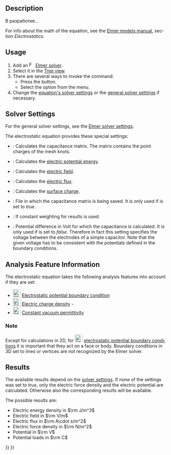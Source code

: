 <languages/>

<div class="mw-translate-fuzzy">
{{Docnav/ru
|[[FEM_EquationElectricforce/ru|Electricforce equation]]
|[[FEM_EquationFlow/ru|Flow equation]]
|[[FEM_Workbench/ru|FEM]]
|IconL=FEM_EquationElectricforce.svg
|IconR=FEM_EquationFlow.svg
|IconC=Workbench_FEM.svg
}}
</div>

<div class="mw-translate-fuzzy">
{{GuiCommand/ru
|Name=FEM EquationElectrostatic
|Name/ru=FEM EquationElectrostatic
|Icon=Fem-equation-electrostatic.svg
|MenuLocation= Solve → Equation electrostatic
|Workbenches=[[FEM_Workbench/ru|FEM]]
|Shortcut=
|SeeAlso=[[FEM_tutorial/ru|FEM tutorial]]
}}
</div>

<div lang="en" dir="ltr" class="mw-content-ltr">
==Description==
</div>

<div class="mw-translate-fuzzy">
В разработке...
</div>

<div lang="en" dir="ltr" class="mw-content-ltr">
For info about the math of the equation, see the [http://www.elmerfem.org/blog/documentation/ Elmer models manual], section ''Electrostatics''.
</div>

<div lang="en" dir="ltr" class="mw-content-ltr">
==Usage==
</div>

<div lang="en" dir="ltr" class="mw-content-ltr">
# Add an [[Image:FEM_SolverElmer.svg|16px|link=FEM_SolverElmer#Equations]] [[FEM_SolverElmer#Equations|Elmer solver]].
# Select it in the [[Tree_view|Tree view]].
# There are several ways to invoke the command:
#* Press the {{Button|[[Image:FEM_EquationElectrostatic.svg|16px]] [[FEM_EquationElectrostatic|Electrostatic Equation]]}} button.
#* Select the {{MenuCommand|Solve → Electromagnetic Equations → [[Image:FEM_EquationElectrostatic.svg|16px]] Electrostatic Equation}} option from the menu.
# Change the [[#Solver_Settings|equation's solver settings]] or the [[FEM_SolverElmer_SolverSettings|general solver settings]] if necessary.
</div>

<div lang="en" dir="ltr" class="mw-content-ltr">
==Solver Settings==
</div>

<div lang="en" dir="ltr" class="mw-content-ltr">
For the general solver settings, see the [[FEM_SolverElmer_SolverSettings|Elmer solver settings]].
</div>

<div lang="en" dir="ltr" class="mw-content-ltr">
The electrostatic equation provides these special settings:
* {{PropertyData|Calculate Capacitance Matrix}}: Calculates the capacitance matrix. The matrix contains the point charges of the mesh knots.
* {{PropertyData|Calculate Electric Energy}}: Calculates the [https://en.wikipedia.org/wiki/Electric_potential_energy electric potential energy].
* {{PropertyData|Calculate Electric Field}}: Calculates the [https://en.wikipedia.org/wiki/Electric_field electric field].
* {{PropertyData|Calculate Electric Flux}}: Calculates the [https://en.wikipedia.org/wiki/Electric_flux electric flux].
* {{PropertyData|Calculate Surface Charge}}: Calculates the [https://en.wikipedia.org/wiki/Surface_charge surface charge].
* {{PropertyData|Capacitance Matrix Filename}}: File in which the capacitance matrix is being saved. It is only used if {{PropertyData|Calculate Capacitance Matrix}} is set to ''true''.
* {{PropertyData|Constant Weights}}: If  constant weighting for results is used.
* {{PropertyData|Potential Difference}}: Potential difference in Volt for which the capacitance is calculated. It is only used if {{PropertyData|Calculate Capacitance Matrix}} is set to ''false''. Therefore in fact this setting specifies the voltage between the electrodes of a simple capacitor. Note that the given voltage has to be consistent with the potentials defined in the boundary conditions.
</div>

<div lang="en" dir="ltr" class="mw-content-ltr">
==Analysis Feature Information==
</div>

<div lang="en" dir="ltr" class="mw-content-ltr">
The electrostatic equation takes the following analysis features into account if they are set:
</div>

<div lang="en" dir="ltr" class="mw-content-ltr">
* [[Image:FEM_ConstraintElectrostaticPotential.svg|24px]] [[FEM_ConstraintElectrostaticPotential|Electrostatic potential boundary condition]]
* [[Image:FEM_ConstraintElectricChargeDensity.svg|24px]] [[FEM_ElectricChargeDensity|Electric charge density]] - {{Version|1.1}}
* [[Image:FEM_ConstantVacuumPermittivity.svg|24px]] [[FEM_ConstantVacuumPermittivity|Constant vacuum permittivity]]
</div>

<div lang="en" dir="ltr" class="mw-content-ltr">
===Note===
</div>

<div lang="en" dir="ltr" class="mw-content-ltr">
Except for calculations in 2D, for [[Image:FEM_ConstraintElectrostaticPotential.svg|24px]] [[FEM_ConstraintElectrostaticPotential|electrostatic potential boundary conditions]] it is important that they act on a face or body. Boundary conditions in 3D set to lines or vertices are not recognized by the Elmer solver.
</div>

<div lang="en" dir="ltr" class="mw-content-ltr">
==Results==
</div>

<div lang="en" dir="ltr" class="mw-content-ltr">
The available results depend on the [[#Solver_Settings|solver settings]]. If none of the {{PropertyData|Calculate *}} settings was set to ''true'', only the electric force density and the electric potential are calculated. Otherwise also the corresponding results will be available.
</div>

<div lang="en" dir="ltr" class="mw-content-ltr">
The possible results are:
* Electric energy density in <math>\rm J/m^3</math>
* Electric field in <math>\rm V/m</math>
* Electric flux in <math>\rm A\cdot s/m^2</math>
* Electric force density in <math>\rm N/m^2</math>
* Potential in <math>\rm V</math>
* Potential loads in <math>\rm C</math>
</div>


<div class="mw-translate-fuzzy">
{{Docnav/ru
|[[FEM_EquationElectricforce/ru|Electricforce equation]]
|[[FEM_EquationFlow/ru|Flow equation]]
|[[FEM_Workbench/ru|FEM]]
|IconL=FEM_EquationElectricforce.svg
|IconR=FEM_EquationFlow.svg
|IconC=Workbench_FEM.svg
}}
</div>

{{FEM Tools navi{{#translation:}}}}
{{Userdocnavi{{#translation:}}}}